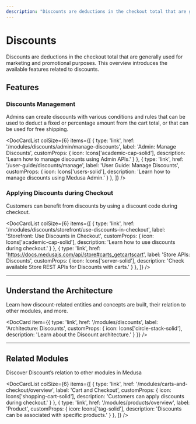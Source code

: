 ```yaml
---
description: "Discounts are deductions in the checkout total that are generally used for marketing and promotional purposes. Learn about the available features and guides."
---
```



# Discounts

Discounts are deductions in the checkout total that are generally used for marketing and promotional purposes. This overview introduces the available features related to discounts.

## Features

### Discounts Management

Admins can create discounts with various conditions and rules that can be used to deduct a fixed or percentage amount from the cart total, or that can be used for free shipping.

<DocCardList colSize={6} items={[
  {
    type: 'link',
    href: '/modules/discounts/admin/manage-discounts',
    label: 'Admin: Manage Discounts',
    customProps: {
      icon: Icons['academic-cap-solid'],
      description: 'Learn how to manage discounts using Admin APIs.'
    }
  },
  {
    type: 'link',
    href: '/user-guide/discounts/manage',
    label: 'User Guide: Manage Discounts',
    customProps: {
      icon: Icons['users-solid'],
      description: 'Learn how to manage discounts using Medusa Admin.'
    }
  },
]} />

### Applying Discounts during Checkout

Customers can benefit from discounts by using a discount code during checkout.

<DocCardList colSize={6} items={[
  {
    type: 'link',
    href: '/modules/discounts/storefront/use-discounts-in-checkout',
    label: 'Storefront: Use Discounts in Checkout',
    customProps: {
      icon: Icons['academic-cap-solid'],
      description: 'Learn how to use discounts during checkout.'
    }
  },
  {
    type: 'link',
    href: 'https://docs.medusajs.com/api/store#carts_getcartscart',
    label: 'Store APIs: Discounts',
    customProps: {
      icon: Icons['server-solid'],
      description: 'Check available Store REST APIs for Discounts with carts.'
    }
  },
]} />

---

## Understand the Architecture

Learn how discount-related entities and concepts are built, their relation to other modules, and more.

<DocCard item={{
    type: 'link',
    href: '/modules/discounts',
    label: 'Architecture: Discounts',
    customProps: {
      icon: Icons['circle-stack-solid'],
      description: 'Learn about the Discount architecture.'
    }
  }}
/>

---

## Related Modules

Discover Discount’s relation to other modules in Medusa

<DocCardList colSize={6} items={[
  {
    type: 'link',
    href: '/modules/carts-and-checkout/overview',
    label: 'Cart and Checkout',
    customProps: {
      icon: Icons['shopping-cart-solid'],
      description: 'Customers can apply discounts during checkout.'
    }
  },
  {
    type: 'link',
    href: '/modules/products/overview',
    label: 'Product',
    customProps: {
      icon: Icons['tag-solid'],
      description: 'Discounts can be associated with specific products.'
    }
  },
]} />